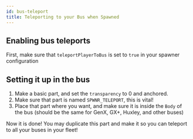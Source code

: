 ```yaml
---
id: bus-teleport
title: Teleporting to your Bus when Spawned
---
```


## Enabling bus teleports

First, make sure that `teleportPlayerToBus` is set to `true` in your spawner configuration

## Setting it up in the bus

1. Make a basic part, and set the `transparency` to 0 and anchored.
2. Make sure that part is named `SPWNR_TELEPORT`, this is vital!
3. Place that part where you want, and make sure it is inside the `Body` of the bus (should be the same for GenX, GX+, Huxley, and other buses)

Now it is done! You may duplicate this part and make it so you can teleport to all your buses in your fleet!
